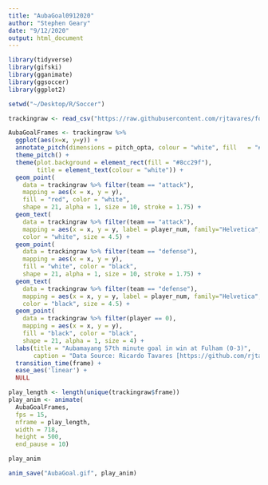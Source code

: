 ```yaml
---
title: "AubaGoal0912020"
author: "Stephen Geary"
date: "9/12/2020"
output: html_document
---
```


```r

library(tidyverse)
library(gifski)
library(gganimate)
library(ggsoccer)
library(ggplot2)


```



```r

setwd("~/Desktop/R/Soccer")

trackingraw <- read_csv("https://raw.githubusercontent.com/rjtavares/football-crunching/master/datasets/positional_data/FUL_0-%5B3%5D_ARS.csv")

```


```r

AubaGoalFrames <- trackingraw %>% 
  ggplot(aes(x=x, y=y)) + 
  annotate_pitch(dimensions = pitch_opta, colour = "white", fill   = "#8cc29f") +
  theme_pitch() +
  theme(plot.background = element_rect(fill = "#8cc29f"),
        title = element_text(colour = "white")) +
  geom_point(
    data = trackingraw %>% filter(team == "attack"),
    mapping = aes(x = x, y = y),
    fill = "red", color = "white",
    shape = 21, alpha = 1, size = 10, stroke = 1.75) + 
  geom_text(
    data = trackingraw %>% filter(team == "attack"),
    mapping = aes(x = x, y = y, label = player_num, family="Helvetica", fontface="bold"),
    color = "white", size = 4.5) +
  geom_point(
    data = trackingraw %>% filter(team == "defense"),
    mapping = aes(x = x, y = y),
    fill = "white", color = "black",
    shape = 21, alpha = 1, size = 10, stroke = 1.75) + 
  geom_text(
    data = trackingraw %>% filter(team == "defense"),
    mapping = aes(x = x, y = y, label = player_num, family="Helvetica", fontface="bold"),
    color = "black", size = 4.5) +
  geom_point(
    data = trackingraw %>% filter(player == 0),
    mapping = aes(x = x, y = y),
    fill = "black", color = "black",
    shape = 21, alpha = 1, size = 4) +
  labs(title = "Aubamayang 57th minute goal in win at Fulham (0-3)", 
       caption = "Data Source: Ricardo Tavares [https://github.com/rjtavares]") + 
  transition_time(frame) +
  ease_aes('linear') +
  NULL

play_length <- length(unique(trackingraw$frame))
play_anim <- animate(
  AubaGoalFrames,
  fps = 15, 
  nframe = play_length,
  width = 718,
  height = 500,
  end_pause = 10)

play_anim

anim_save("AubaGoal.gif", play_anim)


```



